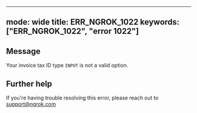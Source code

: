 
---
mode: wide
title: ERR_NGROK_1022
keywords: ["ERR_NGROK_1022", "error 1022"]
---

## Message
Your invoice tax ID type `INPUT` is not a valid option.




## Further help
If you're having trouble resolving this error, please reach out to [support@ngrok.com](mailto:support@ngrok.com?subject=Help%20with%20ERR_NGROK_1022)

